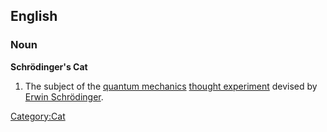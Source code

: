 {{wikipedia}}
==English==
===Noun===
'''Schrödinger's Cat'''
#The subject of the [[quantum mechanics]] [[thought experiment]] devised by [[w:Erwin Schrödinger|Erwin Schrödinger]].

[[Category:Cat]]